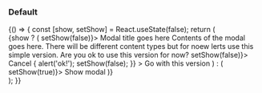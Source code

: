 
<Meta title="Design system/StyledModal" component={Modal} />

### Default

<Canvas>
  <Story name="Default">
    {() => {
      const [show, setShow] = React.useState(false);
      return (
        <div>
          {show ? (
            <Modal show onClose={() => setShow(false)}>
              <ModalHeader>Modal title goes here</ModalHeader>
              <ModalBody>
                Contents of the modal goes here. There will be different content types but for noew lerts use this
                simple version. Are you ok to use this version for now?
              </ModalBody>
              <ModalFooter>
                <StyledButton mx={20} onClick={() => setShow(false)}>
                  Cancel
                </StyledButton>
                <StyledButton
                  buttonStyle="primary"
                  onClick={() => {
                    alert('ok!');
                    setShow(false);
                  }}
                >
                  Go with this version
                </StyledButton>
              </ModalFooter>
            </Modal>
          ) : (
            <StyledButton buttonSize="large" buttonStyle="primary" onClick={() => setShow(true)}>
              Show modal
            </StyledButton>
          )}
        </div>
      );
    }}
  </Story>
</Canvas>
